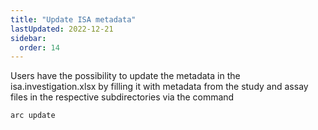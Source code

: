 ```yaml
---
title: "Update ISA metadata"
lastUpdated: 2022-12-21
sidebar:
  order: 14
---
```

Users have the possibility to update the metadata in the isa.investigation.xlsx by filling it with metadata from the study and assay files in the respective subdirectories via the command

```bash
arc update
```
